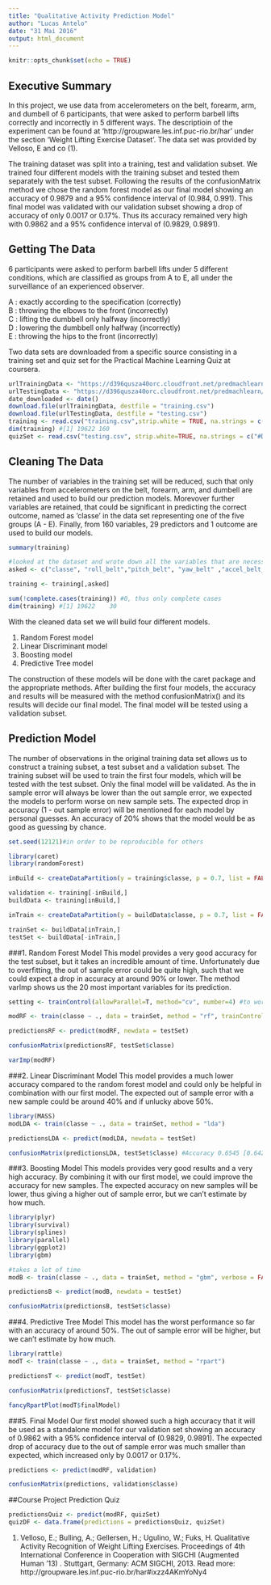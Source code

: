 ```yaml
---
title: "Qualitative Activity Prediction Model"
author: "Lucas Antelo"
date: "31 Mai 2016"
output: html_document
---
```


```r
knitr::opts_chunk$set(echo = TRUE)
```

## Executive Summary
In this project, we use data from accelerometers on the belt, forearm, arm, and dumbell of 6 participants, that were asked to perform barbell lifts correctly and incorrectly in 5 different ways. The descriptioin of the experiment can be found at 'http://groupware.les.inf.puc-rio.br/har' under the section 'Weight Lifting Exercise Dataset'. The data set was provided by Velloso, E and co (1).

The training dataset was split into a training, test and validation subset. We trained four different models with the training subset and tested them separately with the test subset. Following the results of the confusionMatrix method we chose the random forest model as our final model showing an accuracy of 0.9879 and a 95% confidence interval of (0.984, 0.991). This final model was validated with our validation subset showing a drop of accuracy of only 0.0017 or 0.17%. Thus its accuracy remained very high with 0.9862 and a 95% confidence interval of (0.9829, 0.9891).


## Getting The Data
6 participants were asked to perform barbell lifts under 5 different conditions, which are classified as groups from A to E, all under the surveillance of an experienced observer.

 A : exactly according to the specification (correctly)  
 B : throwing the elbows to the front (incorrectly)  
 C : lifting the dumbbell only halfway (incorrectly)  
 D : lowering the dumbbell only halfway (incorrectly)  
 E : throwing the hips to the front (incorrectly)  

Two data sets are downloaded from a specific source consisting in a training set and quiz set for the Practical Machine Learning Quiz at coursera.
```r
urlTrainingData <- "https://d396qusza40orc.cloudfront.net/predmachlearn/pml-training.csv"
urlTestingData <- "https://d396qusza40orc.cloudfront.net/predmachlearn/pml-testing.csv"
date_downloaded <- date()
download.file(urlTrainingData, destfile = "training.csv")
download.file(urlTestingData, destfile = "testing.csv")
training <- read.csv("training.csv",strip.white = TRUE, na.strings = c("#DIV/0!", "NA"))
dim(training) #[1] 19622 160
quizSet <- read.csv("testing.csv", strip.white=TRUE, na.strings = c("#DIV/0!", "NA")) #Prediction Quiz
```

## Cleaning The Data
The number of variables in the training set will be reduced, such that only variables from accelerometers on the belt, forearm, arm, and dumbell are retained and used to build our prediction models. Morevover further variables are retained, that could be significant in predicting the correct outcome, named as 'classe' in the data set representing one of the five groups (A - E). Finally, from 160 variables, 29 predictors and 1 outcome are used to build our models.

```r
summary(training)

#looked at the dataset and wrote down all the variables that are necessary for this assignment. 
asked <- c("classe", "roll_belt","pitch_belt", "yaw_belt" ,"accel_belt_x","accel_belt_y", "accel_belt_z", "magnet_belt_x", "magnet_belt_y", "magnet_belt_z", "accel_arm_x", "accel_arm_y", "accel_arm_z", "roll_forearm", "pitch_forearm", "yaw_forearm" ,"accel_forearm_x", "accel_forearm_y", "accel_forearm_z", "magnet_forearm_x", "magnet_forearm_y","magnet_forearm_z", "roll_dumbbell", "pitch_dumbbell" ,"accel_dumbbell_x", "accel_dumbbell_y", "accel_dumbbell_z", "magnet_dumbbell_x", "magnet_dumbbell_y", "magnet_dumbbell_z")

training <- training[,asked]

sum(!complete.cases(training)) #0, thus only complete cases
dim(training) #[1] 19622    30
```

With the cleaned data set we will build four different models.

1. Random Forest model  
2. Linear Discriminant model  
3. Boosting model  
4. Predictive Tree model  

The construction of these models will be done with the caret package and the appropriate methods. After building the first four models, the accuracy and results will be measured with the method confusionMatrix() and its results will decide our final model. The final model will be tested using a validation subset. 


## Prediction Model
The number of observations in the original training data set allows us to construct a training subset, a test subset and a validation subset. The training subset will be used to train the first four models, which will be tested with the test subset. Only the final model will be validated. As the in sample error will always be lower than the out sample error, we expected the models to perform worse on new sample sets. The expected drop in accuracy (1 - out sample error) will be mentioned for each model by personal guesses. An accuracy of 20% shows that the model would be as good as guessing by chance.

```r
set.seed(12121)#in order to be reproducible for others

library(caret)
library(randomForest)

inBuild <- createDataPartition(y = training$classe, p = 0.7, list = FALSE)

validation <- training[-inBuild,]
buildData <- training[inBuild,]

inTrain <- createDataPartition(y = buildData$classe, p = 0.7, list = FALSE)

trainSet <- buildData[inTrain,]
testSet <- buildData[-inTrain,]
```


###1. Random Forest Model
This model provides a very good accuracy for the test subset, but it takes an incredible amount of time. Unfortunately due to overfitting, the out of sample error could be quite high, such that we could expect a drop in accuracy at around 90% or lower. The method varImp shows us the 20 most important variables for its prediction.
```r
setting <- trainControl(allowParallel=T, method="cv", number=4) #to work faster, but still very slow :-(

modRF <- train(classe ~ ., data = trainSet, method = "rf", trainControl=setting)

predictionsRF <- predict(modRF, newdata = testSet)

confusionMatrix(predictionsRF, testSet$classe)

varImp(modRF)
```


###2. Linear Discriminant Model
This model provides a much lower accuracy compared to the random forest model and could only be helpful in combination with our first model. The expected out of sample error with a new sample could be around 40% and if unlucky above 50%. 
```r
library(MASS)
modLDA <- train(classe ~ ., data = trainSet, method = "lda")

predictionsLDA <- predict(modLDA, newdata = testSet)

confusionMatrix(predictionsLDA, testSet$classe) #Accuracy 0.6545 [0.6422, 0.6667]
```


###3. Boosting Model
This models provides very good results and a very high accuracy. By combining it with our first model, we could improve the accuracy for new samples. The expected accuracy on new samples will be lower, thus giving a higher out of sample error, but we can't estimate by how much.
```r
library(plyr)
library(survival)
library(splines)
library(parallel)
library(ggplot2)
library(gbm)

#takes a lot of time
modB <- train(classe ~ ., data = trainSet, method = "gbm", verbose = FALSE)

predictionsB <- predict(modB, newdata = testSet)

confusionMatrix(predictionsB, testSet$classe)
```


###4. Predictive Tree Model
This model has the worst performance so far with an accuracy of around 50%. The out of sample error will be higher, but we can't estimate by how much.
```r
library(rattle)
modT <- train(classe ~ ., data = trainSet, method = "rpart")

predictionsT <- predict(modT, testSet)

confusionMatrix(predictionsT, testSet$classe)

fancyRpartPlot(modT$finalModel)
```
 
###5. Final Model
Our first model showed such a high accuracy that it will be used as a standalone model for our validation set showing an accuracy of 0.9862 with a 95% confidence interval of (0.9829, 0.9891). The expected drop of accuracy due to the out of sample error was much smaller than expected, which increased only by 0.0017 or 0.17%.
```r
predictions <- predict(modRF, validation)

confusionMatrix(predictions, validation$classe)
```

##Course Project Prediction Quiz

```r
predictionsQuiz <- predict(modRF, quizSet)
quizDF <- data.frame(predictions = predictionsQuiz, quizSet) 
```



(1) Velloso, E.; Bulling, A.; Gellersen, H.; Ugulino, W.; Fuks, H. Qualitative Activity Recognition of Weight Lifting Exercises. Proceedings of 4th International Conference in Cooperation with SIGCHI (Augmented Human '13) . Stuttgart, Germany: ACM SIGCHI, 2013.
Read more: http://groupware.les.inf.puc-rio.br/har#ixzz4AKmYoNy4
